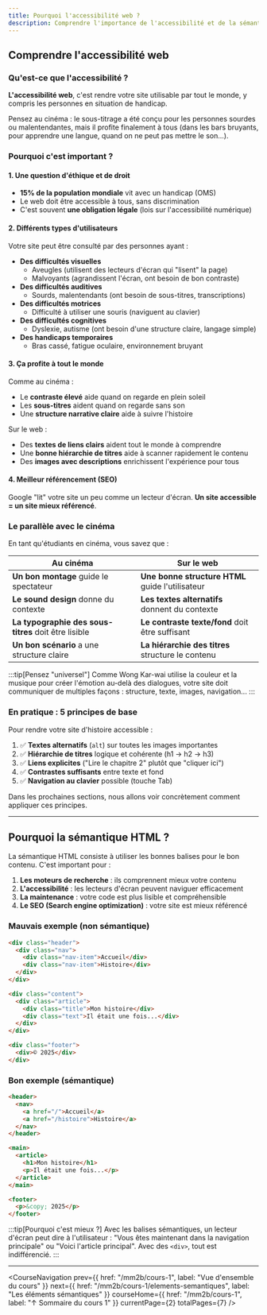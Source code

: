 ```yaml
---
title: Pourquoi l'accessibilité web ?
description: Comprendre l'importance de l'accessibilité et de la sémantique HTML
---
```



## Comprendre l'accessibilité web

### Qu'est-ce que l'accessibilité ?

**L'accessibilité web**, c'est rendre votre site utilisable par tout le monde, y compris les personnes en situation de handicap.

Pensez au cinéma : le sous-titrage a été conçu pour les personnes sourdes ou malentendantes, mais il profite finalement à tous (dans les bars bruyants, pour apprendre une langue, quand on ne peut pas mettre le son...).

### Pourquoi c'est important ?

#### 1. Une question d'éthique et de droit

- **15% de la population mondiale** vit avec un handicap (OMS)
- Le web doit être accessible à tous, sans discrimination
- C'est souvent **une obligation légale** (lois sur l'accessibilité numérique)

#### 2. Différents types d'utilisateurs

Votre site peut être consulté par des personnes ayant :

- **Des difficultés visuelles**
  - Aveugles (utilisent des lecteurs d'écran qui "lisent" la page)
  - Malvoyants (agrandissent l'écran, ont besoin de bon contraste)
- **Des difficultés auditives**
  - Sourds, malentendants (ont besoin de sous-titres, transcriptions)
- **Des difficultés motrices**
  - Difficulté à utiliser une souris (naviguent au clavier)
- **Des difficultés cognitives**
  - Dyslexie, autisme (ont besoin d'une structure claire, langage simple)
- **Des handicaps temporaires**
  - Bras cassé, fatigue oculaire, environnement bruyant

#### 3. Ça profite à tout le monde

Comme au cinéma :
- Le **contraste élevé** aide quand on regarde en plein soleil
- Les **sous-titres** aident quand on regarde sans son
- Une **structure narrative claire** aide à suivre l'histoire

Sur le web :
- Des **textes de liens clairs** aident tout le monde à comprendre
- Une **bonne hiérarchie de titres** aide à scanner rapidement le contenu
- Des **images avec descriptions** enrichissent l'expérience pour tous

#### 4. Meilleur référencement (SEO)

Google "lit" votre site un peu comme un lecteur d'écran. **Un site accessible = un site mieux référencé**.

### Le parallèle avec le cinéma

En tant qu'étudiants en cinéma, vous savez que :

| Au cinéma | Sur le web |
|-----------|------------|
| **Un bon montage** guide le spectateur | **Une bonne structure HTML** guide l'utilisateur |
| **Le sound design** donne du contexte | **Les textes alternatifs** donnent du contexte |
| **La typographie des sous-titres** doit être lisible | **Le contraste texte/fond** doit être suffisant |
| **Un bon scénario** a une structure claire | **La hiérarchie des titres** structure le contenu |

:::tip[Pensez "universel"]
Comme Wong Kar-wai utilise la couleur et la musique pour créer l'émotion au-delà des dialogues, votre site doit communiquer de multiples façons : structure, texte, images, navigation...
:::

### En pratique : 5 principes de base

Pour rendre votre site d'histoire accessible :

1. ✅ **Textes alternatifs** (`alt`) sur toutes les images importantes
2. ✅ **Hiérarchie de titres** logique et cohérente (h1 → h2 → h3)
3. ✅ **Liens explicites** ("Lire le chapitre 2" plutôt que "cliquer ici")
4. ✅ **Contrastes suffisants** entre texte et fond
5. ✅ **Navigation au clavier** possible (touche Tab)

Dans les prochaines sections, nous allons voir concrètement comment appliquer ces principes.

---

## Pourquoi la sémantique HTML ?

La sémantique HTML consiste à utiliser les bonnes balises pour le bon contenu. C'est important pour :

1. **Les moteurs de recherche** : ils comprennent mieux votre contenu
2. **L'accessibilité** : les lecteurs d'écran peuvent naviguer efficacement
3. **La maintenance** : votre code est plus lisible et compréhensible
4. **Le SEO (Search engine optimization)** : votre site est mieux référencé

### Mauvais exemple (non sémantique)

```html
<div class="header">
  <div class="nav">
    <div class="nav-item">Accueil</div>
    <div class="nav-item">Histoire</div>
  </div>
</div>

<div class="content">
  <div class="article">
    <div class="title">Mon histoire</div>
    <div class="text">Il était une fois...</div>
  </div>
</div>

<div class="footer">
  <div>© 2025</div>
</div>
```

### Bon exemple (sémantique)

```html
<header>
  <nav>
    <a href="/">Accueil</a>
    <a href="/histoire">Histoire</a>
  </nav>
</header>

<main>
  <article>
    <h1>Mon histoire</h1>
    <p>Il était une fois...</p>
  </article>
</main>

<footer>
  <p>&copy; 2025</p>
</footer>
```

:::tip[Pourquoi c'est mieux ?]
Avec les balises sémantiques, un lecteur d'écran peut dire à l'utilisateur : "Vous êtes maintenant dans la navigation principale" ou "Voici l'article principal". Avec des `<div>`, tout est indifférencié.
:::

---

<CourseNavigation
  prev={{
    href: "/mm2b/cours-1",
    label: "Vue d'ensemble du cours"
  }}
  next={{
    href: "/mm2b/cours-1/elements-semantiques",
    label: "Les éléments sémantiques"
  }}
  courseHome={{
    href: "/mm2b/cours-1",
    label: "↑ Sommaire du cours 1"
  }}
  currentPage={2}
  totalPages={7}
/>
